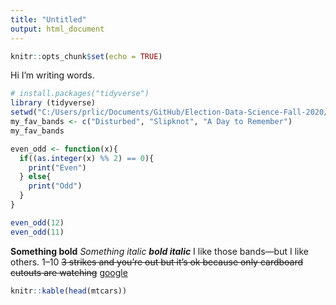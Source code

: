 ```yaml
---
title: "Untitled"
output: html_document
---
```


```r
knitr::opts_chunk$set(echo = TRUE)
```

Hi I'm writing words.

```r
# install.packages("tidyverse")
library (tidyverse)
setwd("C:/Users/prlic/Documents/GitHub/Election-Data-Science-Fall-2020/Labs/")
my_fav_bands <- c("Disturbed", "Slipknot", "A Day to Remember")
my_fav_bands

even_odd <- function(x){
  if((as.integer(x) %% 2) == 0){
    print("Even")
  } else{
    print("Odd")
  }
}

even_odd(12)
even_odd(11)
```

**Something bold**
*Something italic*
**_bold italic_**
I like those bands---but I like others.
1--10
~~3 strikes and you're out but it's ok because only cardboard cutouts are watching~~
[google](www.google.com)


```r
knitr::kable(head(mtcars))
```



